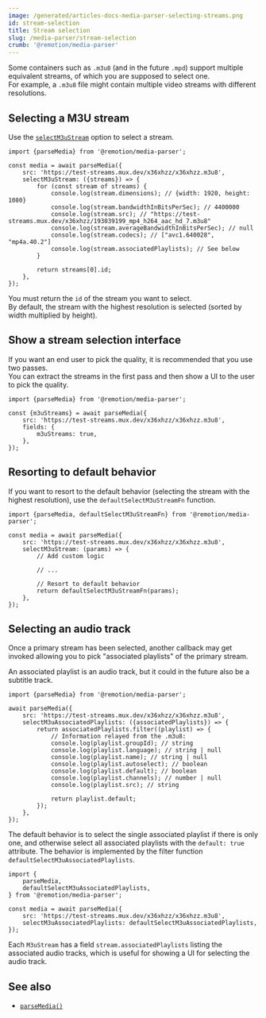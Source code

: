 ```yaml
---
image: /generated/articles-docs-media-parser-selecting-streams.png
id: stream-selection
title: Stream selection
slug: /media-parser/stream-selection
crumb: '@remotion/media-parser'
---
```


Some containers such as `.m3u8` (and in the future `.mpd`) support multiple equivalent streams, of which you are supposed to select one.  
For example, a `.m3u8` file might contain multiple video streams with different resolutions.

## Selecting a M3U stream

Use the [`selectM3uStream`](/docs/media-parser/parse-media#selectm3ustream) option to select a stream.

```tsx twoslash Selecting the first stream
import {parseMedia} from '@remotion/media-parser';

const media = await parseMedia({
	src: 'https://test-streams.mux.dev/x36xhzz/x36xhzz.m3u8',
	selectM3uStream: ({streams}) => {
		for (const stream of streams) {
			console.log(stream.dimensions); // {width: 1920, height: 1080}
			console.log(stream.bandwidthInBitsPerSec); // 4400000
			console.log(stream.src); // "https://test-streams.mux.dev/x36xhzz/193039199_mp4_h264_aac_hd_7.m3u8"
			console.log(stream.averageBandwidthInBitsPerSec); // null
			console.log(stream.codecs); // ["avc1.640028", "mp4a.40.2"]
			console.log(stream.associatedPlaylists); // See below
		}

		return streams[0].id;
	},
});
```

You must return the `id` of the stream you want to select.  
By default, the stream with the highest resolution is selected (sorted by width multiplied by height).

## Show a stream selection interface

If you want an end user to pick the quality, it is recommended that you use two passes.  
You can extract the streams in the first pass and then show a UI to the user to pick the quality.

```tsx twoslash Getting the available streams
import {parseMedia} from '@remotion/media-parser';

const {m3uStreams} = await parseMedia({
	src: 'https://test-streams.mux.dev/x36xhzz/x36xhzz.m3u8',
	fields: {
		m3uStreams: true,
	},
});
```

## Resorting to default behavior

If you want to resort to the default behavior (selecting the stream with the highest resolution), use the `defaultSelectM3uStreamFn` function.

```tsx twoslash Resorting to default behavior
import {parseMedia, defaultSelectM3uStreamFn} from '@remotion/media-parser';

const media = await parseMedia({
	src: 'https://test-streams.mux.dev/x36xhzz/x36xhzz.m3u8',
	selectM3uStream: (params) => {
		// Add custom logic

		// ...

		// Resort to default behavior
		return defaultSelectM3uStreamFn(params);
	},
});
```

## Selecting an audio track

Once a primary stream has been selected, another callback may get invoked allowing you to pick "associated playlists" of the primary stream.

An associated playlist is an audio track, but it could in the future also be a subtitle track.

```tsx twoslash title="Selecting the first stream"
import {parseMedia} from '@remotion/media-parser';

await parseMedia({
	src: 'https://test-streams.mux.dev/x36xhzz/x36xhzz.m3u8',
	selectM3uAssociatedPlaylists: ({associatedPlaylists}) => {
		return associatedPlaylists.filter((playlist) => {
			// Information relayed from the .m3u8:
			console.log(playlist.groupId); // string
			console.log(playlist.language); // string | null
			console.log(playlist.name); // string | null
			console.log(playlist.autoselect); // boolean
			console.log(playlist.default); // boolean
			console.log(playlist.channels); // number | null
			console.log(playlist.src); // string

			return playlist.default;
		});
	},
});
```

The default behavior is to select the single associated playlist if there is only one, and otherwise select all associated playlists with the `default: true` attribute. The behavior is implemented by the filter function `defaultSelectM3uAssociatedPlaylists`.

```tsx twoslash Selecting the first stream
import {
	parseMedia,
	defaultSelectM3uAssociatedPlaylists,
} from '@remotion/media-parser';

const media = await parseMedia({
	src: 'https://test-streams.mux.dev/x36xhzz/x36xhzz.m3u8',
	selectM3uAssociatedPlaylists: defaultSelectM3uAssociatedPlaylists,
});
```

Each `M3uStream` has a field `stream.associatedPlaylists` listing the associated audio tracks, which is useful for showing a UI for selecting the audio track.

## See also

- [`parseMedia()`](/docs/media-parser/parse-media)
